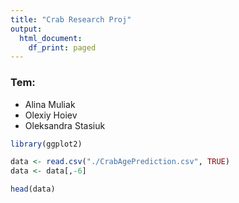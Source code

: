 ```yaml
---
title: "Crab Research Proj"
output:
  html_document:
    df_print: paged
---
```


### Tem:
- Alina Muliak
- Olexiy Hoiev
- Oleksandra Stasiuk


```r
library(ggplot2)
```

```r
data <- read.csv("./CrabAgePrediction.csv", TRUE)
data <- data[,-6]

head(data)
```
